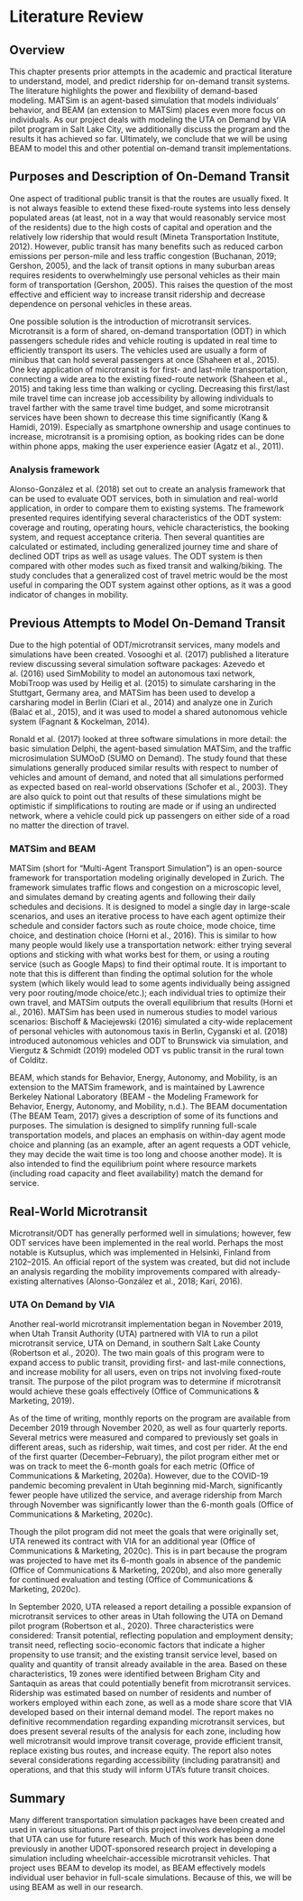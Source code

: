 # Literature Review

## Overview

This chapter presents prior attempts in the academic and practical literature to understand, model, and predict ridership for on-demand transit systems. The literature highlights the power and flexibility of demand-based modeling. MATSim is an agent-based simulation that models individuals’ behavior, and BEAM (an extension to MATSim) places even more focus on individuals. As our project deals with modeling the UTA on Demand by VIA pilot program in Salt Lake City, we additionally discuss the program and the results it has achieved so far. Ultimately, we conclude that we will be using BEAM to model this and other potential on-demand transit implementations.


## Purposes and Description of On-Demand Transit

One aspect of traditional public transit is that the routes are usually fixed. It is not always feasible to extend these fixed-route systems into less densely populated areas (at least, not in a way that would reasonably service most of the residents) due to the high costs of capital and operation and the relatively low ridership that would result (Mineta Transportation Institute, 2012). However, public transit has many benefits such as reduced carbon emissions per person-mile and less traffic congestion (Buchanan, 2019; Gershon, 2005), and the lack of transit options in many suburban areas requires residents to overwhelmingly use personal vehicles as their main form of transportation (Gershon, 2005). This raises the question of the most effective and efficient way to increase transit ridership and decrease dependence on personal vehicles in these areas.

One possible solution is the introduction of microtransit services. Microtransit is a form of shared, on-demand transportation (ODT) in which passengers schedule rides and vehicle routing is updated in real time to efficiently transport its users. The vehicles used are usually a form of minibus that can hold several passengers at once (Shaheen et al., 2015). One key application of microtransit is for first- and last-mile transportation, connecting a wide area to the existing fixed-route network (Shaheen et al., 2015) and taking less time than walking or cycling. Decreasing this first/last mile travel time can increase job accessibility by allowing individuals to travel farther with the same travel time budget, and some microtransit services have been shown to decrease this time significantly (Kang & Hamidi, 2019). Especially as smartphone ownership and usage continues to increase, microtransit is a promising option, as booking rides can be done within phone apps, making the user experience easier (Agatz et al., 2011).

### Analysis framework

Alonso-González et al. (2018) set out to create an analysis framework that can be used to evaluate ODT services, both in simulation and real-world application, in order to compare them to existing systems. The framework presented requires identifying several characteristics of the ODT system: coverage and routing, operating hours, vehicle characteristics, the booking system, and request acceptance criteria. Then several quantities are calculated or estimated, including generalized journey time and share of declined ODT trips as well as usage values. The ODT system is then compared with other modes such as fixed transit and walking/biking. The study concludes that a generalized cost of travel metric would be the most useful in comparing the ODT system against other options, as it was a good indicator of changes in mobility.


## Previous Attempts to Model On-Demand Transit

Due to the high potential of ODT/microtransit services, many models and simulations have been created. Vosooghi et al. (2017) published a literature review discussing several simulation software packages: Azevedo et al. (2016) used SimMobility to model an autonomous taxi network, MobiTroop was used by Heilig et al. (2015) to simulate carsharing in the Stuttgart, Germany area, and MATSim has been used to develop a carsharing model in Berlin (Ciari et al., 2014) and analyze one in Zurich (Balać et al., 2015), and it was used to model a shared autonomous vehicle system (Fagnant & Kockelman, 2014).

Ronald et al. (2017) looked at three software simulations in more detail: the basic simulation Delphi, the agent-based simulation MATSim, and the traffic microsimulation SUMOoD (SUMO on Demand). The study found that these simulations generally produced similar results with respect to number of vehicles and amount of demand, and noted that all simulations performed as expected based on real-world observations (Schofer et al., 2003). They are also quick to point out that results of these simulations might be optimistic if simplifications to routing are made or if using an undirected network, where a vehicle could pick up passengers on either side of a road no matter the direction of travel.

### MATSim and BEAM

MATSim (short for “Multi-Agent Transport Simulation”) is an open-source framework for transportation modeling originally developed in Zurich. The framework simulates traffic flows and congestion on a microscopic level, and simulates demand by creating agents and following their daily schedules and decisions. It is designed to model a single day in large-scale scenarios, and uses an iterative process to have each agent optimize their schedule and consider factors such as route choice, mode choice, time choice, and destination choice (Horni et al., 2016). This is similar to how many people would likely use a transportation network: either trying several options and sticking with what works best for them, or using a routing service (such as Google Maps) to find their optimal route. It is important to note that this is different than finding the optimal solution for the whole system (which likely would lead to some agents individually being assigned very poor routing/mode choice/etc.); each individual tries to optimize their own travel, and MATSim outputs the overall equilibrium that results (Horni et al., 2016). MATSim has been used in numerous studies to model various scenarios: Bischoff & Maciejewski (2016) simulated a city-wide replacement of personal vehicles with autonomous taxis in Berlin, Cyganski et al. (2018) introduced autonomous vehicles and ODT to Brunswick via simulation, and Viergutz & Schmidt (2019) modeled ODT vs public transit in the rural town of Colditz.

BEAM, which stands for Behavior, Energy, Autonomy, and Mobility, is an extension to the MATSim framework, and is maintained by Lawrence Berkeley National Laboratory (BEAM - the Modeling Framework for Behavior, Energy, Autonomy, and Mobility, n.d.). The BEAM documentation (The BEAM Team, 2017) gives a description of some of its functions and purposes. The simulation is designed to simplify running full-scale transportation models, and places an emphasis on within-day agent mode choice and planning (as an example, after an agent requests a ODT vehicle, they may decide the wait time is too long and choose another mode). It is also intended to find the equilibrium point where resource markets (including road capacity and fleet availability) match the demand for service.


## Real-World Microtransit

Microtransit/ODT has generally performed well in simulations; however, few ODT services have been implemented in the real world. Perhaps the most notable is Kutsuplus, which was implemented in Helsinki, Finland from 2102–2015. An official report of the system was created, but did not include an analysis regarding the mobility improvements compared with already-existing alternatives (Alonso-González et al., 2018; Kari, 2016).

### UTA On Demand by VIA

Another real-world microtransit implementation began in November 2019, when Utah Transit Authority (UTA) partnered with VIA to run a pilot microtransit service, UTA on Demand, in southern Salt Lake County (Robertson et al., 2020). The two main goals of this program were to expand access to public transit, providing first- and last-mile connections, and increase mobility for all users, even on trips not involving fixed-route transit. The purpose of the pilot program was to determine if microtransit would achieve these goals effectively (Office of Communications & Marketing, 2019).

As of the time of writing, monthly reports on the program are available from December 2019 through November 2020, as well as four quarterly reports. Several metrics were measured and compared to previously set goals in different areas, such as ridership, wait times, and cost per rider. At the end of the first quarter (December–February), the pilot program either met or was on track to meet the 6-month goals for each metric (Office of Communications & Marketing, 2020a). However, due to the COVID-19 pandemic becoming prevalent in Utah beginning mid-March, significantly fewer people have utilized the service, and average ridership from March through November was significantly lower than the 6-month goals (Office of Communications & Marketing, 2020c).

Though the pilot program did not meet the goals that were originally set, UTA renewed its contract with VIA for an additional year (Office of Communications & Marketing, 2020c). This is in part because the program was projected to have met its 6-month goals in absence of the pandemic (Office of Communications & Marketing, 2020b), and also more generally for continued evaluation and testing (Office of Communications & Marketing, 2020c).

In September 2020, UTA released a report detailing a possible expansion of microtransit services to other areas in Utah following the UTA on Demand pilot program (Robertson et al., 2020). Three characteristics were considered: Transit potential, reflecting population and employment density; transit need, reflecting socio-economic factors that indicate a higher propensity to use transit; and the existing transit service level, based on quality and quantity of transit already available in the area. Based on these characteristics, 19 zones were identified between Brigham City and Santaquin as areas that could potentially benefit from microtransit services. Ridership was estimated based on number of residents and number of workers employed within each zone, as well as a mode share score that VIA developed based on their internal demand model. The report makes no definitive recommendation regarding expanding microtransit services, but does present several results of the analysis for each zone, including how well microtransit would improve transit coverage, provide efficient transit, replace existing bus routes, and increase equity. The report also notes several considerations regarding accessibility (including paratransit) and operations, and that this study will inform UTA’s future transit choices.


## Summary

Many different transportation simulation packages have been created and used in various situations. Part of this project involves developing a model that UTA can use for future research. Much of this work has been done previously in another UDOT-sponsored research project in developing a simulation including wheelchair-accessible microtransit vehicles. That project uses BEAM to develop its model, as BEAM effectively models individual user behavior in full-scale simulations. Because of this, we will be using BEAM as well in our research.
